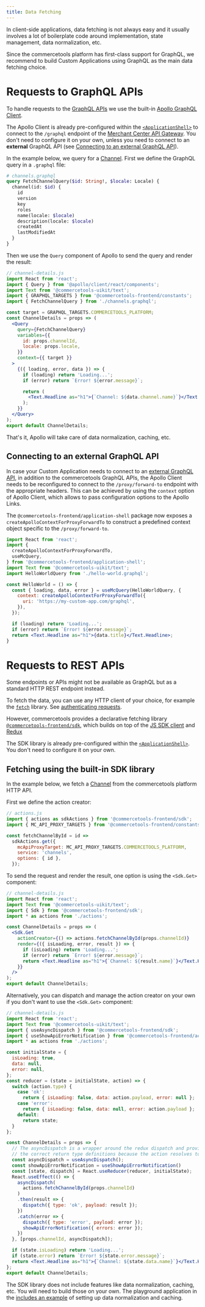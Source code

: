 ```yaml
---
title: Data Fetching
---
```


In client-side applications, data fetching is not always easy and it usually involves a lot of boilerplate code around implementation, state management, data normalization, etc.

Since the commercetools platform has first-class support for GraphQL, we recommend to build Custom Applications using GraphQL as the main data fetching choice.

# Requests to GraphQL APIs

To handle requests to the [GraphQL APIs](/main-concepts/graphql) we use the built-in [Apollo GraphQL Client](https://www.apollographql.com/docs/react/).

<Info>

The Apollo Client is already pre-configured within the [`<ApplicationShell>`](/components/application-shell) to connect to the `/graphql` endpoint of the [Merchant Center API Gateway](/main-concepts/api-gateway). You don't need to configure it on your own, unless you need to connect to an **external** GraphQL API (see [Connecting to an external GraphQL API](#connecting-to-an-external-graphql-api)).

</Info>

In the example below, we query for a [Channel](https://docs.commercetools.com/api/projects/channels).
First we define the GraphQL query in a `.graphql` file:

```graphql
# channels.graphql
query FetchChannelQuery($id: String!, $locale: Locale) {
  channel(id: $id) {
    id
    version
    key
    roles
    name(locale: $locale)
    description(locale: $locale)
    createdAt
    lastModifiedAt
  }
}
```

Then we use the `Query` component of Apollo to send the query and render the result:

```jsx
// channel-details.js
import React from 'react';
import { Query } from '@apollo/client/react/components';
import Text from '@commercetools-uikit/text';
import { GRAPHQL_TARGETS } from '@commercetools-frontend/constants';
import { FetchChannelQuery } from './channels.graphql';

const target = GRAPHQL_TARGETS.COMMERCETOOLS_PLATFORM;
const ChannelDetails = props => (
  <Query
    query={FetchChannelQuery}
    variables={{
      id: props.channelId,
      locale: props.locale,
    }}
    context={{ target }}
  >
    {({ loading, error, data }) => {
      if (loading) return 'Loading...';
      if (error) return `Error! ${error.message}`;

      return (
        <Text.Headline as="h1">{`Channel: ${data.channel.name}`}</Text.Headline>
      );
    }}
  </Query>
);
export default ChannelDetails;
```

That's it, Apollo will take care of data normalization, caching, etc.

## Connecting to an external GraphQL API

In case your Custom Application needs to connect to an [external GraphQL API](/main-concepts/proxy-to-external-api), in addition to the commercetools GraphQL APIs, the Apollo Client needs to be reconfigured to connect to the `/proxy/forward-to` endpoint with the appropriate headers.
This can be achieved by using the `context` option of Apollo Client, which allows to pass configuration options to the Apollo Links.

The `@commercetools-frontend/application-shell` package now exposes a `createApolloContextForProxyForwardTo` to construct a predefined context object specific to the `/proxy/forward-to`.

```jsx
import React from 'react';
import {
  createApolloContextForProxyForwardTo,
  useMcQuery,
} from '@commercetools-frontend/application-shell';
import Text from '@commercetools-uikit/text';
import HelloWorldQuery from './hello-world.graphql';

const HelloWorld = () => {
  const { loading, data, error } = useMcQuery(HelloWorldQuery, {
    context: createApolloContextForProxyForwardTo({
      uri: 'https://my-custom-app.com/graphql',
    }),
  });

  if (loading) return 'Loading...';
  if (error) return `Error! ${error.message}`;
  return <Text.Headline as="h1">{data.title}</Text.Headline>;
}
```

# Requests to REST APIs

Some endpoints or APIs might not be available as GraphQL but as a standard HTTP REST endpoint instead.

To fetch the data, you can use any HTTP client of your choice, for example the [`fetch`](https://github.github.io/fetch/) library. See [authenticating requests](/main-concepts/authentication).

However, commercetools provides a declarative fetching library [`@commercetools-frontend/sdk`](https://www.npmjs.com/package/@commercetools-frontend/sdk), which builds on top of the [JS SDK client](https://commercetools.github.io/nodejs/sdk/api/sdkClient.html) and [Redux](https://redux.js.org/)

<Info>

The SDK library is already pre-configured within the [`<ApplicationShell>`](/components/application-shell). You don't need to configure it on your own.

</Info>

## Fetching using the built-in SDK library

In the example below, we fetch a [Channel](https://docs.commercetools.com/api/projects/channels) from the commercetools platform HTTP API.

First we define the action creator:

```js
// actions.js
import { actions as sdkActions } from '@commercetools-frontend/sdk';
import { MC_API_PROXY_TARGETS } from '@commercetools-frontend/constants';

const fetchChannelById = id =>
  sdkActions.get({
    mcApiProxyTarget: MC_API_PROXY_TARGETS.COMMERCETOOLS_PLATFORM,
    service: 'channels',
    options: { id },
  });
```

To send the request and render the result, one option is using the `<Sdk.Get>` component:

```jsx
// channel-details.js
import React from 'react';
import Text from '@commercetools-uikit/text';
import { Sdk } from '@commercetools-frontend/sdk';
import * as actions from './actions';

const ChannelDetails = props => (
  <Sdk.Get
    actionCreator={() => actions.fetchChannelById(props.channelId)}
    render={({ isLoading, error, result }) => {
      if (isLoading) return 'Loading...';
      if (error) return `Error! ${error.message}`;
      return <Text.Headline as="h1">{`Channel: ${result.name}`}</Text.Headline>;
    }}
  />
);
export default ChannelDetails;
```

Alternatively, you can dispatch and manage the action creator on your own if you don't want to use the `<Sdk.Get>` component:

```jsx
// channel-details.js
import React from 'react';
import Text from '@commercetools-uikit/text';
import { useAsyncDispatch } from '@commercetools-frontend/sdk';
import { useShowApiErrorNotification } from '@commercetools-frontend/actions-global';
import * as actions from './actions';

const initialState = {
  isLoading: true,
  data: null,
  error: null,
};
const reducer = (state = initialState, action) => {
  switch (action.type) {
    case 'ok':
      return { isLoading: false, data: action.payload, error: null };
    case 'error':
      return { isLoading: false, data: null, error: action.payload };
    default:
      return state;
  }
};

const ChannelDetails = props => {
  // The asyncDispatch is a wrapper around the redux dispatch and provides
  // the correct return type definitions because the action resolves to a Promise.
  const asyncDispatch = useAsyncDispatch();
  const showApiErrorNotification = useShowApiErrorNotification()
  const [state, dispatch] = React.useReducer(reducer, initialState);
  React.useEffect(() => {
    asyncDispatch(
      actions.fetchChannelById(props.channelId)
    )
    .then(result => {
      dispatch({ type: 'ok', payload: result });
    })
    .catch(error => {
      dispatch({ type: 'error', payload: error });
      showApiErrorNotification({ errors: error });
    })
  }, [props.channelId, asyncDispatch]);

  if (state.isLoading) return 'Loading...';
  if (state.error) return `Error! ${state.error.message}`;
  return <Text.Headline as="h1">{`Channel: ${state.data.name}`}</Text.Headline>;
};
export default ChannelDetails;
```

<Warning>

The SDK library does not include features like data normalization, caching, etc. You will need to build those on your own. The playground application in the [includes an example](https://github.com/commercetools/merchant-center-application-kit/blob/main/playground/src/reducers/cache.js) of setting up data normalization and caching.

</Warning>
